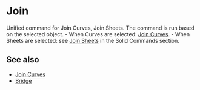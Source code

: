 
# Join

<Reference shortcut="J" command="Join" button="" />

Unified command for Join Curves, Join Sheets. The command is run based on the selected object.
    - When Curves are selected: [Join Curves](./join-curves).
    - When Sheets are selected: see [Join Sheets](../solid/join-sheets) in the Solid Commands section.

## See also
- [Join Curves](./join-curves)
- [Bridge](./bridge)













